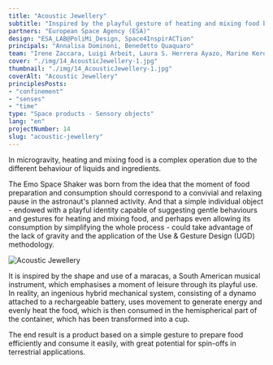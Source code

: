 ```yaml
---
title: "Acoustic Jewellery"
subtitle: "Inspired by the playful gesture of heating and mixing food by taking advantage of microgravity."
partners: "European Space Agency (ESA)"
design: "ESA_LAB@PoliMi_Design, Space4InspirACTion"
principals: "Annalisa Dominoni, Benedetto Quaquaro"
team: "Irene Zaccara, Luigi Arboit, Laura S. Herrera Ayazo, Marine Kerdaffrec, Dinghao Lin, Liang Hongmiao"
cover: "./img/14_AcousticJewellery-1.jpg"
thumbnail: "./img/14_AcousticJewellery-1.jpg"
coverAlt: "Acoustic Jewellery" 
principlesPosts:
- "confinement"
- "senses"
- "time"
type: "Space products - Sensory objects"
lang: "en"
projectNumber: 14
slug: "acoustic-jewellery"
---
```



In microgravity, heating and mixing food is a complex operation due to the different behaviour of liquids and ingredients.

The Emo Space Shaker was born from the idea that the moment of food preparation and consumption should correspond to a convivial and relaxing pause in the astronaut's planned activity. And that a simple individual object - endowed with a playful identity capable of suggesting gentle behaviours and gestures for heating and mixing food, and perhaps even allowing its consumption by simplifying the whole process - could take advantage of the lack of gravity and the application of the Use & Gesture Design (UGD) methodology.

<Image src={Image1} alt="Acoustic Jewellery" class="py-6 w-full"/>

It is inspired by the shape and use of a maracas, a South American musical instrument, which emphasises a moment of leisure through its playful use. In reality, an ingenious hybrid mechanical system, consisting of a dynamo attached to a rechargeable battery, uses movement to generate energy and evenly heat the food, which is then consumed in the hemispherical part of the container, which has been transformed into a cup.

The end result is a product based on a simple gesture to prepare food efficiently and consume it easily, with great potential for spin-offs in terrestrial applications.